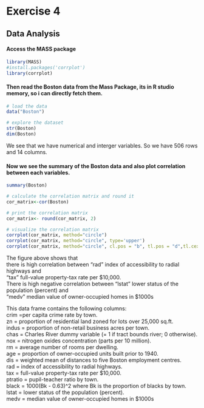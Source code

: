 # Exercise 4
## Data Analysis

#### Access the MASS package

```r
library(MASS)
#install.packages('corrplot')
library(corrplot)
```

#### Then read the Boston data from the Mass Package, its in R studio memory, so i can directly fetch them.
```r
# load the data
data("Boston")

# explore the dataset
str(Boston)
dim(Boston)
```

We see that we have numerical and interger variables. So we have 506 rows and 14 columns.

#### Now we see the summary of the Boston data and also plot correlation between each variables. 

```r
summary(Boston)

# calculate the correlation matrix and round it
cor_matrix<-cor(Boston) 

# print the correlation matrix
cor_matrix<- round(cor_matrix, 2)

# visualize the correlation matrix
corrplot(cor_matrix, method="circle")
corrplot(cor_matrix, method="circle", type='upper')
corrplot(cor_matrix, method="circle", cl.pos = "b", tl.pos = "d",tl.cex = 0.6)
```
The figure above shows that   
there is high correlation between "rad" index of accessibility to radial highways and   
"tax" full-value property-tax rate per \$10,000.  
There is high negative correlation between "lstat" lower status of the population (percent) and  
"medv" median value of owner-occupied homes in \$1000s  

This data frame contains the following columns:  
crim =per capita crime rate by town.  
zn = proportion of residential land zoned for lots over 25,000 sq.ft.  
indus = proportion of non-retail business acres per town.  
chas = Charles River dummy variable (= 1 if tract bounds river; 0 otherwise).  
nox = nitrogen oxides concentration (parts per 10 million).  
rm = average number of rooms per dwelling.  
age = proportion of owner-occupied units built prior to 1940.  
dis = weighted mean of distances to five Boston employment centres.  
rad = index of accessibility to radial highways.  
tax = full-value property-tax rate per \$10,000.  
ptratio = pupil-teacher ratio by town.  
black = 1000(Bk - 0.63)^2 where Bk is the proportion of blacks by town.  
lstat = lower status of the population (percent).  
medv = median value of owner-occupied homes in \$1000s  

 
